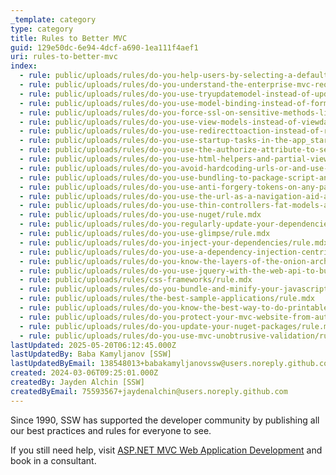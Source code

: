 ```yaml
---
_template: category
type: category
title: Rules to Better MVC
guid: 129e50dc-6e94-4dcf-a690-1ea111f4aef1
uri: rules-to-better-mvc
index:
  - rule: public/uploads/rules/do-you-help-users-by-selecting-a-default-field/rule.mdx
  - rule: public/uploads/rules/do-you-understand-the-enterprise-mvc-request-process/rule.mdx
  - rule: public/uploads/rules/do-you-use-tryupdatemodel-instead-of-updatemodel/rule.mdx
  - rule: public/uploads/rules/do-you-use-model-binding-instead-of-formcollection/rule.mdx
  - rule: public/uploads/rules/do-you-force-ssl-on-sensitive-methods-like-login-or-register/rule.mdx
  - rule: public/uploads/rules/do-you-use-view-models-instead-of-viewdata/rule.mdx
  - rule: public/uploads/rules/do-you-use-redirecttoaction-instead-of-returning-a-view-thats-not-named-the-same-as-the-action/rule.mdx
  - rule: public/uploads/rules/do-you-use-startup-tasks-in-the-app_start-folder-instead-of-putting-code-in-global-asax/rule.mdx
  - rule: public/uploads/rules/do-you-use-the-authorize-attribute-to-secure-actions-or-controllers/rule.mdx
  - rule: public/uploads/rules/do-you-use-html-helpers-and-partial-views-to-simplify-views/rule.mdx
  - rule: public/uploads/rules/do-you-avoid-hardcoding-urls-or-and-use-url-action-or-html-actionlink-instead/rule.mdx
  - rule: public/uploads/rules/do-you-use-bundling-to-package-script-and-css-files/rule.mdx
  - rule: public/uploads/rules/do-you-use-anti-forgery-tokens-on-any-page-that-takes-a-post/rule.mdx
  - rule: public/uploads/rules/do-you-use-the-url-as-a-navigation-aid-aka-redirect-to-the-correct-url-if-it-is-incorrect/rule.mdx
  - rule: public/uploads/rules/do-you-use-thin-controllers-fat-models-and-dumb-views/rule.mdx
  - rule: public/uploads/rules/do-you-use-nuget/rule.mdx
  - rule: public/uploads/rules/do-you-regularly-update-your-dependencies-in-nuget/rule.mdx
  - rule: public/uploads/rules/do-you-use-glimpse/rule.mdx
  - rule: public/uploads/rules/do-you-inject-your-dependencies/rule.mdx
  - rule: public/uploads/rules/do-you-use-a-dependency-injection-centric-architecture/rule.mdx
  - rule: public/uploads/rules/do-you-know-the-layers-of-the-onion-architecture/rule.mdx
  - rule: public/uploads/rules/do-you-use-jquery-with-the-web-api-to-build-responsive-ui/rule.mdx
  - rule: public/uploads/rules/css-frameworks/rule.mdx
  - rule: public/uploads/rules/do-you-bundle-and-minify-your-javascript/rule.mdx
  - rule: public/uploads/rules/the-best-sample-applications/rule.mdx
  - rule: public/uploads/rules/do-you-know-the-best-way-to-do-printable-reports/rule.mdx
  - rule: public/uploads/rules/do-you-protect-your-mvc-website-from-automated-attack/rule.mdx
  - rule: public/uploads/rules/do-you-update-your-nuget-packages/rule.mdx
  - rule: public/uploads/rules/do-you-use-mvc-unobtrusive-validation/rule.mdx
lastUpdated: 2025-05-20T06:12:45.000Z
lastUpdatedBy: Baba Kamyljanov [SSW]
lastUpdatedByEmail: 138548013+babakamyljanovssw@users.noreply.github.com
created: 2024-03-06T09:25:01.000Z
createdBy: Jayden Alchin [SSW]
createdByEmail: 75593567+jaydenalchin@users.noreply.github.com
---
```


Since 1990, SSW has supported the developer community by publishing all our best practices and rules for everyone to see.

If you still need help, visit [ASP.NET MVC Web Application Development](https://www.ssw.com.au/consulting/web-applications) and book in a consultant.
